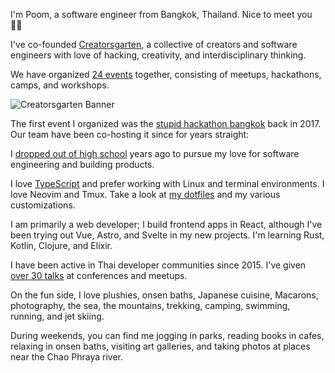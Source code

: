

I'm Poom, a software engineer from Bangkok, Thailand.
Nice to meet you 👋🏻

I've co-founded [Creatorsgarten](https://creatorsgarten.org), a collective of creators and software engineers with love of hacking, creativity, and interdisciplinary thinking.

We have organized [24 events](https://creatorsgarten.org/events) together, consisting of meetups, hackathons, camps, and workshops.

<div class="my-8">
  <img src="/assets/creatorsgarten.jpg" alt="Creatorsgarten Banner" />
</div>

The first event I organized was the [stupid hackathon bangkok](https://stupidhackth.github.io) back in 2017. Our team have been co-hosting it since for <YearsSinceDate d={30} m={9} y={2017} offset={1} /> years straight:

<div class="my-8">
  <StupidHackathonGallery />
</div>

I [dropped out of high school](/story) <YearsSinceDate d={17} m={11} y={2016} /> years ago to pursue my love for software engineering and building products.

I love [TypeScript](https://www.typescriptlang.org/) and prefer working with Linux and
terminal environments. I love Neovim and Tmux. Take a look at [my dotfiles](https://github.com/heypoom/dotfiles) and my various customizations.

I am primarily a web developer; I build frontend apps in React, although I've been trying out Vue, Astro, and Svelte in my new projects. I'm learning Rust, Kotlin, Clojure, and Elixir.

I have been active in Thai developer communities since 2015. I've given [over 30 talks](/talks) at conferences and meetups.

On the fun side, I love plushies, onsen baths, Japanese cuisine,
Macarons, photography, the sea, the mountains, trekking, camping, swimming, running, and jet skiing.

During weekends, you can find me jogging in parks, reading books in cafes, relaxing in onsen baths, visiting art galleries, and taking photos at places near the Chao Phraya river.

